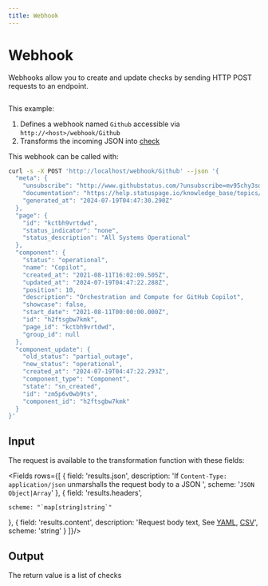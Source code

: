 ```yaml
---
title: Webhook
---
```




# <Icon name="webhook" /> Webhook

Webhooks allow you to create and update checks by sending HTTP POST requests to an endpoint.

```yaml title="github-webhook.yaml" file=../../../modules/canary-checker/fixtures/external/github-webhook.yaml
```

This example:
1. Defines a webhook named `Github` accessible via `http://<host>/webhook/Github`
2. Transforms the incoming JSON into [check](#output)

This webhook can be called with:

```bash
curl -s -X POST 'http://localhost/webhook/Github' --json '{
  "meta": {
    "unsubscribe": "http://www.githubstatus.com/?unsubscribe=mv95chy3sdq7",
    "documentation": "https://help.statuspage.io/knowledge_base/topics/webhook-notifications",
    "generated_at": "2024-07-19T04:47:30.290Z"
  },
  "page": {
    "id": "kctbh9vrtdwd",
    "status_indicator": "none",
    "status_description": "All Systems Operational"
  },
  "component": {
    "status": "operational",
    "name": "Copilot",
    "created_at": "2021-08-11T16:02:09.505Z",
    "updated_at": "2024-07-19T04:47:22.288Z",
    "position": 10,
    "description": "Orchestration and Compute for GitHub Copilot",
    "showcase": false,
    "start_date": "2021-08-11T00:00:00.000Z",
    "id": "h2ftsgbw7kmk",
    "page_id": "kctbh9vrtdwd",
    "group_id": null
  },
  "component_update": {
    "old_status": "partial_outage",
    "new_status": "operational",
    "created_at": "2024-07-19T04:47:22.293Z",
    "component_type": "Component",
    "state": "sn_created",
    "id": "zm5p6v0wb9ts",
    "component_id": "h2ftsgbw7kmk"
  }
}'
```


## Input

The request is available to the transformation function with these fields:

<Fields rows={[
  {
    field: 'results.json',
        description: 'If `Content-Type: application/json` unmarshalls the request body to a JSON ',
    scheme: '`JSON Object|Array`'
  },
    {
    field: 'results.headers',

    scheme: "`map[string]string`"
  },  {
    field: 'results.content',
    description: 'Request body text, See [YAML](/reference/scripting/cel#yaml), [CSV](/reference/scripting/cel#csv)',
    scheme: 'string'
  }
]}/>

## Output

The return value is a list of checks

<TransformFields/>
